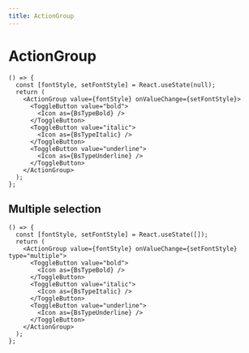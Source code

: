 ```yaml
---
title: ActionGroup
---
```


# ActionGroup

```tsx preview
() => {
  const [fontStyle, setFontStyle] = React.useState(null);
  return (
    <ActionGroup value={fontStyle} onValueChange={setFontStyle}>
      <ToggleButton value="bold">
        <Icon as={BsTypeBold} />
      </ToggleButton>
      <ToggleButton value="italic">
        <Icon as={BsTypeItalic} />
      </ToggleButton>
      <ToggleButton value="underline">
        <Icon as={BsTypeUnderline} />
      </ToggleButton>
    </ActionGroup>
  );
};
```

## Multiple selection

```tsx preview
() => {
  const [fontStyle, setFontStyle] = React.useState([]);
  return (
    <ActionGroup value={fontStyle} onValueChange={setFontStyle} type="multiple">
      <ToggleButton value="bold">
        <Icon as={BsTypeBold} />
      </ToggleButton>
      <ToggleButton value="italic">
        <Icon as={BsTypeItalic} />
      </ToggleButton>
      <ToggleButton value="underline">
        <Icon as={BsTypeUnderline} />
      </ToggleButton>
    </ActionGroup>
  );
};
```
